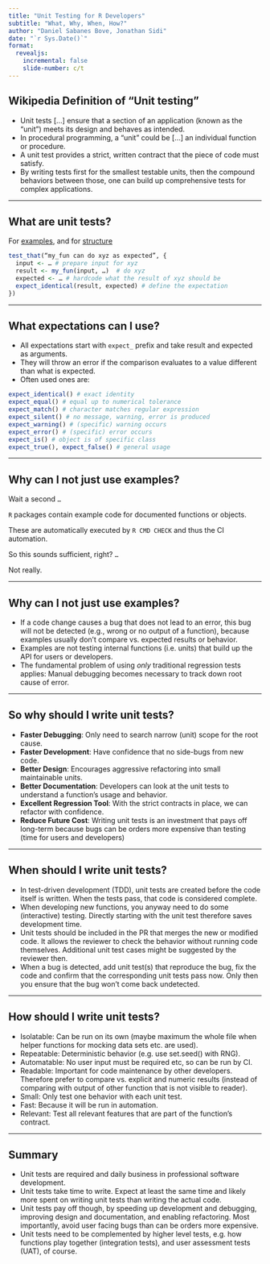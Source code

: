 ```yaml
---
title: "Unit Testing for R Developers"
subtitle: "What, Why, When, How?"
author: "Daniel Sabanes Bove, Jonathan Sidi"
date: "`r Sys.Date()`"
format: 
  revealjs:
    incremental: false
    slide-number: c/t
---
```


## Wikipedia Definition of “Unit testing” 

- Unit tests [...] ensure that a section of an application (known as the “unit”) meets its design and behaves as intended.
- In procedural programming, a “unit” could be [...] an individual function or procedure. 
- A unit test provides a strict, written contract that the piece of code must satisfy. 
- By writing tests first for the smallest testable units, then the compound behaviors between those, one can build up comprehensive tests for complex applications.

---

## What are unit tests?

For [examples](https://github.com/openpharma/mmrm/tree/main/tests/testthat), and for [structure](https://r-pkgs.org/tests.html#test-structure)

```r
test_that(“my_fun can do xyz as expected”, {
  input <- … # prepare input for xyz
  result <- my_fun(input, …)  # do xyz
  expected <- … # hardcode what the result of xyz should be
  expect_identical(result, expected) # define the expectation
})
```

---

## What expectations can I use?

- All expectations start with `expect_` prefix and take result and expected as arguments. 
- They will throw an error if the comparison evaluates to a value different than what is expected.
- Often used ones are:

```r
expect_identical() # exact identity 
expect_equal() # equal up to numerical tolerance
expect_match() # character matches regular expression
expect_silent() # no message, warning, error is produced
expect_warning() # (specific) warning occurs
expect_error() # (specific) error occurs
expect_is() # object is of specific class
expect_true(), expect_false() # general usage
```

---

## Why can I not just use examples?

Wait a second `…`

`R` packages contain example code for documented functions or objects. 

These are automatically executed by `R CMD CHECK` and thus the CI automation. 

So this sounds sufficient, right? `…`

Not really.

---

## Why can I not just use examples?

- If a code change causes a bug that does not lead to an error, this bug will not be detected (e.g., wrong or no output of a function), because examples usually don’t compare vs. expected results or behavior.
- Examples are not testing internal functions (i.e. units) that build up the API for users or developers.
- The fundamental problem of using *only* traditional regression tests applies: Manual debugging becomes necessary to track down root cause of error.

---

## So why should I write unit tests?

- **Faster Debugging**: Only need to search narrow (unit) scope for the root cause.
- **Faster Development**: Have confidence that no side-bugs from new code.
- **Better Design**: Encourages aggressive refactoring into small maintainable units.
- **Better Documentation**: Developers can look at the unit tests to understand a function’s usage and behavior.
- **Excellent Regression Tool**: With the strict contracts in place, we can refactor with confidence.
- **Reduce Future Cost**: Writing unit tests is an investment that pays off long-term because bugs can be orders more expensive than testing (time for users and developers)

---

## When should I write unit tests?

- In test-driven development (TDD), unit tests are created before the code itself is written. When the tests pass, that code is considered complete.
- When developing new functions, you anyway need to do some (interactive) testing. Directly starting with the unit test therefore saves development time.
- Unit tests should be included in the PR that merges the new or modified code. It allows the reviewer to check the behavior without running code themselves. Additional unit test cases might be suggested by the reviewer then.
- When a bug is detected, add unit test(s) that reproduce the bug, fix the code and confirm that the corresponding unit tests pass now. Only then you ensure that the bug won’t come back undetected.

---

## How should I write unit tests?

- Isolatable:  Can be run on its own (maybe maximum the whole file when helper functions for mocking data sets etc. are used).
- Repeatable: Deterministic behavior (e.g. use set.seed() with RNG).
- Automatable: No user input must be required etc, so can be run by CI.
- Readable: Important for code maintenance by other developers. Therefore prefer to compare vs. explicit and numeric results (instead of comparing with output of other function that is not visible to reader).
- Small: Only test one behavior with each unit test. 
- Fast: Because it will be run in automation.
- Relevant: Test all relevant features that are part of the function’s contract.

---

## Summary

- Unit tests are required and daily business in professional software development.
- Unit tests take time to write. Expect at least the same time and likely more spent on writing unit tests than writing the actual code.
- Unit tests pay off though, by speeding up development and debugging, improving design and documentation, and enabling refactoring. Most importantly, avoid user facing bugs than can be orders more expensive.
- Unit tests need to be complemented by higher level tests, e.g. how functions play together (integration tests), and user assessment tests (UAT), of course. 
